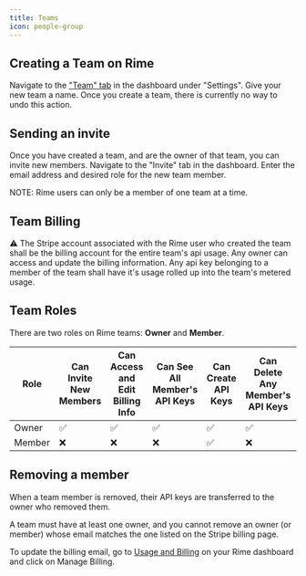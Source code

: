 ```yaml
---
title: Teams
icon: people-group
---
```


## Creating a Team on Rime
Navigate to the ["Team" tab](https://app.rime.ai/teams/) in the dashboard under "Settings". Give your new team a name.
Once you create a team, there is currently no way to undo this action.

## Sending an invite
Once you have created a team, and are the owner of that team, you can invite new members.
Navigate to the "Invite" tab in the dashboard. Enter the email address and desired role for the new team member.

NOTE: Rime users can only be a member of one team at a time.

## Team Billing
⚠️ The Stripe account associated with the Rime user who created the team shall be the billing account for the entire team's api usage.
Any owner can access and update the billing information.
Any api key belonging to a member of the team shall have it's usage rolled up into the team's metered usage.


## Team Roles
There are two roles on Rime teams: **Owner** and **Member**.

| Role  | Can Invite New Members | Can Access and Edit Billing Info | Can See All Member's API Keys | Can Create API Keys | Can Delete Any Member's API Keys | Can Remove Members |
|-------|------------------------|---------------------------------|-------------------------------|---------------------|----------------------------------|--------------------|
| Owner | ✅                     | ✅                               | ✅                            | ✅                  | ✅                               | ✅                 |
| Member| ❌                     | ❌                               | ❌                            | ✅                  | ❌                               | ❌                 |


## Removing a member 

When a team member is removed, their API keys are transferred to the owner who removed them.

A team must have at least one owner, and you cannot remove an owner (or member) whose email matches the one listed on the Stripe billing page.

To update the billing email, go to [Usage and Billing](https://app.rime.ai/billing/) on your Rime dashboard and click on Manage Billing.

